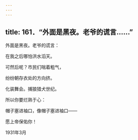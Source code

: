 ```yaml
---
---
---
```

title: 161．“外面是黑夜。老爷的谎言……”
---




外面是黑夜。老爷的谎言：

在我之后哪怕洪水滔天。

可然后呢？市民们喘着粗气，

纷纷朝存衣处的方向挤。

化装舞会。捕狼猎犬世纪。

所以你要烂熟于心：

帽子塞进袖口，像帽子塞进袖口——

愿上帝保佑你！

1931年3月